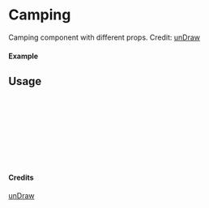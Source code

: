 
<Meta of={Camping} title="unDraw/Camping" />

# Camping

Camping component with different props.
Credit: [unDraw](https://undraw.co/illustrations)

#### Example

<Canvas of={Camping.Primary} />

## Usage

```ts
import { Camping } from "yadl-ui";

const Example = () => {
  return (
      <Camping />
  );
};

export default Example;
```

#### Credits
[unDraw](https://undraw.co/illustrations)